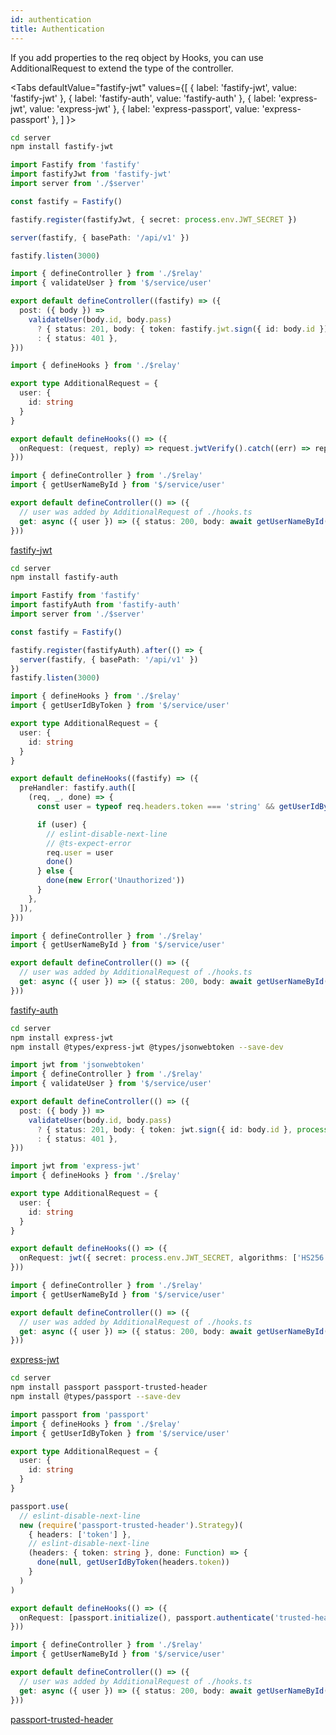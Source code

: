 ```yaml
---
id: authentication
title: Authentication
---
```


If you add properties to the req object by Hooks, you can use AdditionalRequest to extend the type of the controller.


<Tabs
  defaultValue="fastify-jwt"
  values={[
    { label: 'fastify-jwt', value: 'fastify-jwt' },
    { label: 'fastify-auth', value: 'fastify-auth' },
    { label: 'express-jwt', value: 'express-jwt' },
    { label: 'express-passport', value: 'express-passport' },
  ]
}>
<TabItem value="fastify-jwt">

```sh
cd server
npm install fastify-jwt
```

```ts title="server/service/app.ts"
import Fastify from 'fastify'
import fastifyJwt from 'fastify-jwt'
import server from './$server'

const fastify = Fastify()

fastify.register(fastifyJwt, { secret: process.env.JWT_SECRET })

server(fastify, { basePath: '/api/v1' })

fastify.listen(3000)
```

```ts title="server/api/token/controller.ts"
import { defineController } from './$relay'
import { validateUser } from '$/service/user'

export default defineController((fastify) => ({
  post: ({ body }) =>
    validateUser(body.id, body.pass)
      ? { status: 201, body: { token: fastify.jwt.sign({ id: body.id }) } }
      : { status: 401 },
}))
```

```ts title="server/api/user/hooks.ts"
import { defineHooks } from './$relay'

export type AdditionalRequest = {
  user: {
    id: string
  }
}

export default defineHooks(() => ({
  onRequest: (request, reply) => request.jwtVerify().catch((err) => reply.send(err)),
}))
```

```ts title="server/api/user/controller.ts"
import { defineController } from './$relay'
import { getUserNameById } from '$/service/user'

export default defineController(() => ({
  // user was added by AdditionalRequest of ./hooks.ts
  get: async ({ user }) => ({ status: 200, body: await getUserNameById(user.id) }),
}))
```

[fastify-jwt](https://github.com/fastify/fastify-jwt)

</TabItem>
<TabItem value="fastify-auth">

```sh
cd server
npm install fastify-auth
```

```ts title="server/service/app.ts"
import Fastify from 'fastify'
import fastifyAuth from 'fastify-auth'
import server from './$server'

const fastify = Fastify()

fastify.register(fastifyAuth).after(() => {
  server(fastify, { basePath: '/api/v1' })
})
fastify.listen(3000)
```

```ts title="server/api/user/hooks.ts"
import { defineHooks } from './$relay'
import { getUserIdByToken } from '$/service/user'

export type AdditionalRequest = {
  user: {
    id: string
  }
}

export default defineHooks((fastify) => ({
  preHandler: fastify.auth([
    (req, _, done) => {
      const user = typeof req.headers.token === 'string' && getUserIdByToken(req.headers.token)

      if (user) {
        // eslint-disable-next-line
        // @ts-expect-error
        req.user = user
        done()
      } else {
        done(new Error('Unauthorized'))
      }
    },
  ]),
}))
```

```ts title="server/api/user/controller.ts"
import { defineController } from './$relay'
import { getUserNameById } from '$/service/user'

export default defineController(() => ({
  // user was added by AdditionalRequest of ./hooks.ts
  get: async ({ user }) => ({ status: 200, body: await getUserNameById(user.id) }),
}))
```

[fastify-auth](https://github.com/fastify/fastify-auth)

</TabItem>
<TabItem value="express-jwt">

```sh
cd server
npm install express-jwt
npm install @types/express-jwt @types/jsonwebtoken --save-dev
```

```ts title="server/api/token/controller.ts"
import jwt from 'jsonwebtoken'
import { defineController } from './$relay'
import { validateUser } from '$/service/user'

export default defineController(() => ({
  post: ({ body }) =>
    validateUser(body.id, body.pass)
      ? { status: 201, body: { token: jwt.sign({ id: body.id }, process.env.JWT_SECRET) } }
      : { status: 401 },
}))
```

```ts title="server/api/user/hooks.ts"
import jwt from 'express-jwt'
import { defineHooks } from './$relay'

export type AdditionalRequest = {
  user: {
    id: string
  }
}

export default defineHooks(() => ({
  onRequest: jwt({ secret: process.env.JWT_SECRET, algorithms: ['HS256'] }),
}))
```

```ts title="server/api/user/controller.ts"
import { defineController } from './$relay'
import { getUserNameById } from '$/service/user'

export default defineController(() => ({
  // user was added by AdditionalRequest of ./hooks.ts
  get: async ({ user }) => ({ status: 200, body: await getUserNameById(user.id) }),
}))
```

[express-jwt](https://github.com/auth0/express-jwt)

</TabItem>
<TabItem value="express-passport">

```sh
cd server
npm install passport passport-trusted-header
npm install @types/passport --save-dev
```

```ts title="server/api/user/hooks.ts"
import passport from 'passport'
import { defineHooks } from './$relay'
import { getUserIdByToken } from '$/service/user'

export type AdditionalRequest = {
  user: {
    id: string
  }
}

passport.use(
  // eslint-disable-next-line
  new (require('passport-trusted-header').Strategy)(
    { headers: ['token'] },
    // eslint-disable-next-line
    (headers: { token: string }, done: Function) => {
      done(null, getUserIdByToken(headers.token))
    }
  )
)

export default defineHooks(() => ({
  onRequest: [passport.initialize(), passport.authenticate('trusted-header', { session: false })],
}))
```

```ts title="server/api/user/controller.ts"
import { defineController } from './$relay'
import { getUserNameById } from '$/service/user'

export default defineController(() => ({
  // user was added by AdditionalRequest of ./hooks.ts
  get: async ({ user }) => ({ status: 200, body: await getUserNameById(user.id) }),
}))
```

[passport-trusted-header](http://www.passportjs.org/packages/passport-trusted-header/)

</TabItem>
</Tabs>
